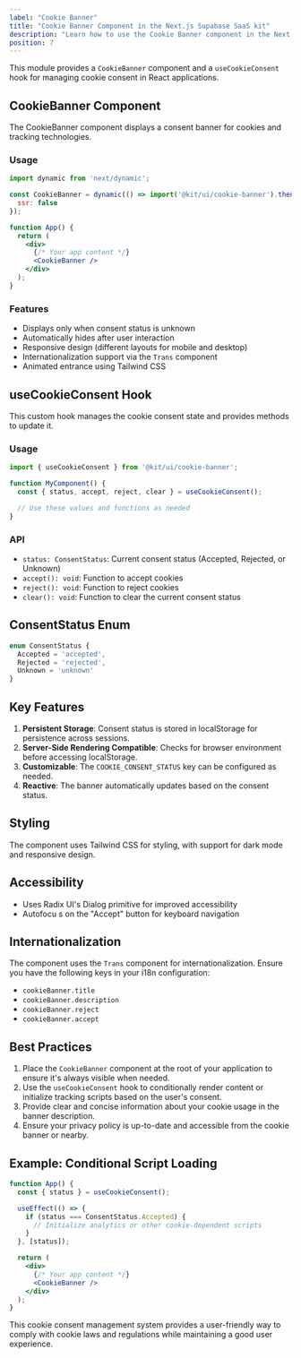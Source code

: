 ```yaml
---
label: "Cookie Banner"
title: "Cookie Banner Component in the Next.js Supabase SaaS kit"
description: "Learn how to use the Cookie Banner component in the Next.js Supabase SaaS kit"
position: 7
---
```


This module provides a `CookieBanner` component and a `useCookieConsent` hook for managing cookie consent in React applications.

## CookieBanner Component

The CookieBanner component displays a consent banner for cookies and tracking technologies.

### Usage

```jsx
import dynamic from 'next/dynamic';

const CookieBanner = dynamic(() => import('@kit/ui/cookie-banner').then(m => m.CookieBanner), {
  ssr: false
});

function App() {
  return (
    <div>
      {/* Your app content */}
      <CookieBanner />
    </div>
  );
}
```

### Features

- Displays only when consent status is unknown
- Automatically hides after user interaction
- Responsive design (different layouts for mobile and desktop)
- Internationalization support via the `Trans` component
- Animated entrance using Tailwind CSS

## useCookieConsent Hook

This custom hook manages the cookie consent state and provides methods to update it.

### Usage

```jsx
import { useCookieConsent } from '@kit/ui/cookie-banner';

function MyComponent() {
  const { status, accept, reject, clear } = useCookieConsent();

  // Use these values and functions as needed
}
```

### API

- `status: ConsentStatus`: Current consent status (Accepted, Rejected, or Unknown)
- `accept(): void`: Function to accept cookies
- `reject(): void`: Function to reject cookies
- `clear(): void`: Function to clear the current consent status

## ConsentStatus Enum

```typescript
enum ConsentStatus {
  Accepted = 'accepted',
  Rejected = 'rejected',
  Unknown = 'unknown'
}
```

## Key Features

1. **Persistent Storage**: Consent status is stored in localStorage for persistence across sessions.
2. **Server-Side Rendering Compatible**: Checks for browser environment before accessing localStorage.
3. **Customizable**: The `COOKIE_CONSENT_STATUS` key can be configured as needed.
4. **Reactive**: The banner automatically updates based on the consent status.

## Styling

The component uses Tailwind CSS for styling, with support for dark mode and responsive design.

## Accessibility

- Uses Radix UI's Dialog primitive for improved accessibility
- Autofocu s on the "Accept" button for keyboard navigation

## Internationalization

The component uses the `Trans` component for internationalization. Ensure you have the following keys in your i18n configuration:

- `cookieBanner.title`
- `cookieBanner.description`
- `cookieBanner.reject`
- `cookieBanner.accept`

## Best Practices

1. Place the `CookieBanner` component at the root of your application to ensure it's always visible when needed.
2. Use the `useCookieConsent` hook to conditionally render content or initialize tracking scripts based on the user's consent.
3. Provide clear and concise information about your cookie usage in the banner description.
4. Ensure your privacy policy is up-to-date and accessible from the cookie banner or nearby.

## Example: Conditional Script Loading

```jsx
function App() {
  const { status } = useCookieConsent();

  useEffect(() => {
    if (status === ConsentStatus.Accepted) {
      // Initialize analytics or other cookie-dependent scripts
    }
  }, [status]);

  return (
    <div>
      {/* Your app content */}
      <CookieBanner />
    </div>
  );
}
```

This cookie consent management system provides a user-friendly way to comply with cookie laws and regulations while maintaining a good user experience.